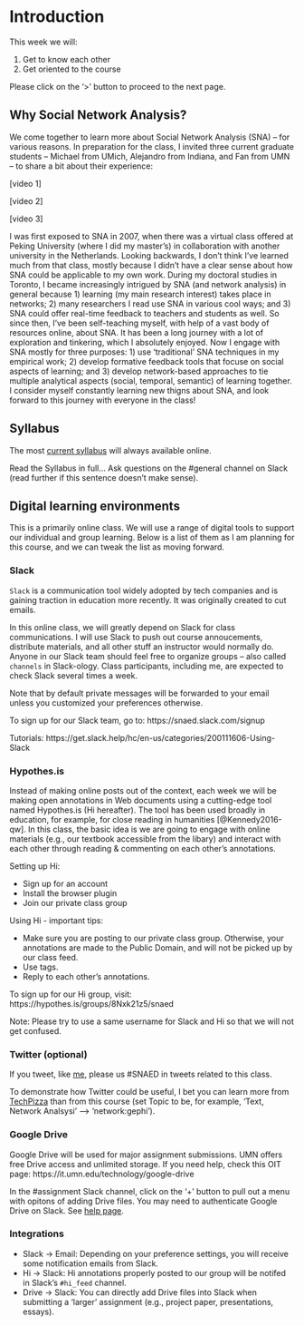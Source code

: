 # Introduction {#intro}

This week we will: 

1. Get to know each other
2. Get oriented to the course

Please click on the '>' button to proceed to the next page.

## Why Social Network Analysis?

We come together to learn more about Social Network Analysis (SNA) -- for various reasons. In preparation for the class, I invited three current graduate students -- Michael from UMich, Alejandro from Indiana, and Fan from UMN -- to share a bit about their experience:

[video 1]

[video 2]

[video 3]

I was first exposed to SNA in 2007, when there was a virtual class offered at Peking University (where I did my master's) in collaboration with another university in the Netherlands. Looking backwards, I don't think I've learned much from that class, mostly because I didn't have a clear sense about how SNA could be applicable to my own work. During my doctoral studies in Toronto, I became increasingly intrigued by SNA (and network analysis) in general because 1) learning (my main research interest) takes place in networks; 2) many researchers I read use SNA in various cool ways; and 3) SNA could offer real-time feedback to teachers and students as well. So since then, I've been self-teaching myself, with help of a vast body of resources online, about SNA. It has been a long journey with a lot of exploration and tinkering, which I absolutely enjoyed. Now I engage with SNA mostly for three purposes: 1) use 'traditional' SNA techniques in my empirical work; 2) develop formative feedback tools that focuse on social aspects of learning; and 3) develop network-based approaches to tie multiple analytical aspects (social, temporal, semantic) of learning together. I consider myself constantly learning new thigns about SNA, and look forward to this journey with everyone in the class!

## Syllabus

The most [current syllabus](https://github.com/meefen/sna-ed/blob/master/syllabus/syllabus.md) will always available online. 

Read the Syllabus in full... Ask questions on the #general channel on Slack (read further if this sentence doesn't make sense). 

## Digital learning environments{#digital}

This is a primarily online class. We will use a range of digital tools to support our individual and group learning. Below is a list of them as I am planning for this course, and we can tweak the list as moving forward.

### Slack

`Slack` is a communication tool widely adopted by tech companies and is gaining traction in education more recently. It was originally created to cut emails. 

In this online class, we will greatly depend on Slack for class communications. I will use Slack to push out course annoucements, distribute materials, and all other stuff an instructor would normally do. Anyone in our Slack team should feel free to organize groups -- also called `channels` in Slack-ology. Class participants, including me, are expected to check Slack several times a week. 

Note that by default private messages will be forwarded to your email unless you customized your preferences otherwise. 

To sign up for our Slack team, go to: https://snaed.slack.com/signup

Tutorials: https://get.slack.help/hc/en-us/categories/200111606-Using-Slack

### Hypothes.is

Instead of making online posts out of the context, each week we will be making open annotations in Web documents using a cutting-edge tool named Hypothes.is (Hi hereafter). The tool has been used broadly in education, for example, for close reading in humanities [@Kennedy2016-qw]. In this class, the basic idea is we are going to engage with online materials (e.g., our textbook accessible from the libary) and interact with each other through reading & commenting on each other's annotations. 

Setting up Hi:

- Sign up for an account
- Install the browser plugin
- Join our private class group

Using Hi - important tips:

- Make sure you are posting to our private class group. Otherwise, your annotations are made to the Public Domain, and will not be picked up by our class feed.
- Use tags.
- Reply to each other's annotations. 

To sign up for our Hi group, visit: https://hypothes.is/groups/8Nxk21z5/snaed

Note: Please try to use a same username for Slack and Hi so that we will not get confused. 

### Twitter (optional)

If you tweet, like [me](https://twitter.com/bod0ng), please us #SNAED in tweets related to this class. 

To demonstrate how Twitter could be useful, I bet you can learn more from [TechPizza](http://techpizza.org/twitter.php) than from this course (set Topic to be, for example, 'Text, Network Analsysi' --> 'network:gephi').

### Google Drive

Google Drive will be used for major assignment submissions. UMN offers free Drive access and unlimited storage. If you need help, check this OIT page: https://it.umn.edu/technology/google-drive

In the #assignment Slack channel, click on the '+' button to pull out a menu with opitons of adding Drive files. You may need to authenticate Google Drive on Slack. See [help page](https://get.slack.help/hc/en-us/articles/205875058-Google-Drive-for-Slack).

### Integrations

- Slack -> Email: Depending on your preference settings, you will receive some notification emails from Slack.
- Hi -> Slack: Hi annotations properly posted to our group will be notifed in Slack's `#hi_feed` channel. 
- Drive -> Slack: You can directly add Drive files into Slack when submitting a 'larger' assignment (e.g., project paper, presentations, essays). 



